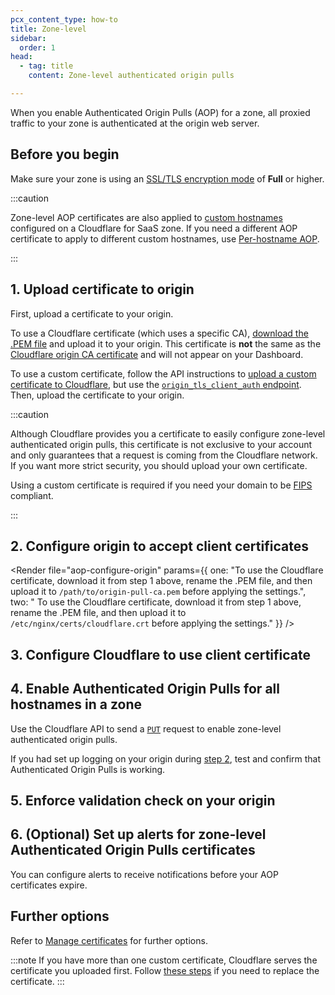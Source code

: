 ```yaml
---
pcx_content_type: how-to
title: Zone-level
sidebar:
  order: 1
head:
  - tag: title
    content: Zone-level authenticated origin pulls

---
```



When you enable Authenticated Origin Pulls (AOP) for a zone, all proxied traffic to your zone is authenticated at the origin web server.

## Before you begin

Make sure your zone is using an [SSL/TLS encryption mode](/ssl/origin-configuration/ssl-modes/) of **Full** or higher.

:::caution

Zone-level AOP certificates are also applied to [custom hostnames](/cloudflare-for-platforms/cloudflare-for-saas/domain-support/) configured on a Cloudflare for SaaS zone.
If you need a different AOP certificate to apply to different custom hostnames, use [Per-hostname AOP](/ssl/origin-configuration/authenticated-origin-pull/set-up/per-hostname/).

:::

## 1. Upload certificate to origin

First, upload a certificate to your origin.

To use a Cloudflare certificate (which uses a specific CA), [download the .PEM file](/ssl/static/authenticated_origin_pull_ca.pem) and upload it to your origin. This certificate is **not** the same as the [Cloudflare origin CA certificate](/ssl/origin-configuration/origin-ca/) and will not appear on your Dashboard.

To use a custom certificate, follow the API instructions to [upload a custom certificate to Cloudflare](/ssl/edge-certificates/custom-certificates/uploading/#upload-a-custom-certificate), but use the [`origin_tls_client_auth` endpoint](/api/resources/origin_tls_client_auth/methods/create/). Then, upload the certificate to your origin.

:::caution


Although Cloudflare provides you a certificate to easily configure zone-level authenticated origin pulls, this certificate is not exclusive to your account and only guarantees that a request is coming from the Cloudflare network. If you want more strict security, you should upload your own certificate.

Using a custom certificate is required if you need your domain to be [FIPS](https://en.wikipedia.org/wiki/Federal_Information_Processing_Standards) compliant.


:::

## 2. Configure origin to accept client certificates

<Render file="aop-configure-origin" params={{ one: "To use the Cloudflare certificate, download it from step 1 above, rename the .PEM file, and then upload it to `/path/to/origin-pull-ca.pem` before applying the settings.", two: " To use the Cloudflare certificate, download it from step 1 above, rename the .PEM file, and then upload it to `/etc/nginx/certs/cloudflare.crt` before applying the settings." }} />

## 3. Configure Cloudflare to use client certificate

<Render file="aop-enable-feature" />

## 4. Enable Authenticated Origin Pulls for all hostnames in a zone

Use the Cloudflare API to send a [`PUT`](/api/resources/origin_tls_client_auth/subresources/settings/methods/update/) request to enable zone-level authenticated origin pulls.

If you had set up logging on your origin during [step 2](#2-configure-origin-to-accept-client-certificates), test and confirm that Authenticated Origin Pulls is working.

## 5. Enforce validation check on your origin

<Render file="aop-enforce-validation" />

## 6. (Optional) Set up alerts for zone-level Authenticated Origin Pulls certificates

You can configure alerts to receive notifications before your AOP certificates expire.

<AvailableNotifications product="SSL/TLS" notificationFilter="Zone-level Authenticated Origin Pulls Certificate Expiration Alert" />

<Render file="get-started" product="notifications" />

## Further options

Refer to [Manage certificates](/ssl/origin-configuration/authenticated-origin-pull/set-up/manage-certificates/) for further options.

:::note
If you have more than one custom certificate, Cloudflare serves the certificate you uploaded first. Follow [these steps](/ssl/origin-configuration/authenticated-origin-pull/set-up/manage-certificates/#zone-level) if you need to replace the certificate.
:::